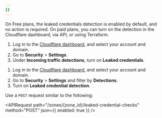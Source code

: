 ```yaml
---
{}
---
```



On Free plans, the leaked credentials detection is enabled by default, and no action is required. On paid plans, you can turn on the detection in the Cloudflare dashboard, via API, or using Terraform.

<Tabs syncKey="dashNewNav"> <TabItem label="Old dashboard">

1. Log in to the [Cloudflare dashboard](https://dash.cloudflare.com/), and select your account and domain.
2. Go to **Security** > **Settings**.
3. Under **Incoming traffic detections**, turn on **Leaked credentials**.

</TabItem> <TabItem label="New dashboard" icon="rocket">

1. Log in to the [Cloudflare dashboard](https://dash.cloudflare.com), and select your account and domain.
2. Go to **Security** > **Settings** and filter by **Detections**.
3. Turn on **Leaked credential detection**.

</TabItem> <TabItem label="API">

Use a `POST` request similar to the following:

<APIRequest
	path="/zones/{zone_id}/leaked-credential-checks"
	method="POST"
	json={{ enabled: true }}
/>

</TabItem> <TabItem label="Terraform">

<Render file="detections/leaked-credentials-enable-terraform" product="waf" />

</TabItem> </Tabs>
